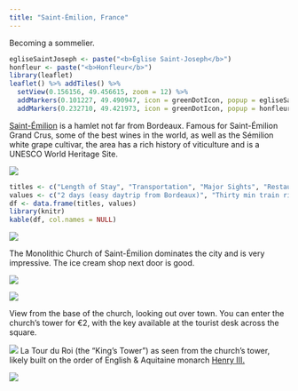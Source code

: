 ```yaml
---
title: "Saint-Émilion, France"
---
```


Becoming a sommelier. 

```r
egliseSaintJoseph <- paste("<b>Église Saint-Joseph</b>")
honfleur <- paste("<b>Honfleur</b>")
library(leaflet)
leaflet() %>% addTiles() %>%
  setView(0.156156, 49.456615, zoom = 12) %>%
  addMarkers(0.101227, 49.490947, icon = greenDotIcon, popup = egliseSaintJoseph) %>% # Église Saint-Joseph
  addMarkers(0.232710, 49.421973, icon = greenDotIcon, popup = honfleur) # Honfleur
```

[Saint-Émilion](https://en.wikipedia.org/wiki/Saint-%C3%89milion) is a hamlet not far from Bordeaux. Famous for Saint-Émilion Grand Crus, some of the best wines in the world, as well as the Sémilion white grape cultivar, the area has a rich history of viticulture and is a UNESCO World Heritage Site.

![](images/SaintEmilion/saintemilion17.png)

```r
titles <- c("Length of Stay", "Transportation", "Major Sights", "Restaurant Recommendations")
values <- c("2 days (easy daytrip from Bordeaux)", "Thirty min train ride from Bordeaux Saint-Jean", "Monolithic church, King's Tower", "Le Bistrot du Clocher (good for ice cream at least, reviews are bad otherwise) -  3 Place du Clocher")
df <- data.frame(titles, values)
library(knitr)
kable(df, col.names = NULL)
```

![](images/SaintEmilion/saintemilion9.png)

The Monolithic Church of Saint-Émilion dominates the city and is very impressive. The ice cream shop next door is good.

![](images/SaintEmilion/saintemilion17.png)

![](images/SaintEmilion/saintemilion10.png)

View from the base of the church, looking out over town. You can enter the church's tower for €2, with the key available at the tourist desk across the square.

![](images/SaintEmilion/saintemilion23.png)
La Tour du Roi (the "King's Tower") as seen from the church's tower, likely built on the order of English & Aquitaine monarch [Henry III.](https://en.wikipedia.org/wiki/Henry_III_of_England)

![](images/SaintEmilion/saintemilion3.png)
